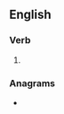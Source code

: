 ==English==

===Verb===
{{head|en|verb form}}

# {{en-past of|snarfle}}

===Anagrams===
* {{anagrams|en|Ferlands|Fernalds|Flanders}}